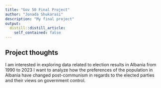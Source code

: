 ```yaml
---
title: "Gov 50 Final Project"
author: "Jonada Shukarasi"
description: "My final project"
output:
  distill::distill_article:
    self_contained: false
---
```




## Project thoughts

I am interested in exploring data related to election results in Albania from 1990 to 2023 I want to analyze how the preferences of the population in Albania have changed post-communism in regards to the elected parties and their views on government control. 